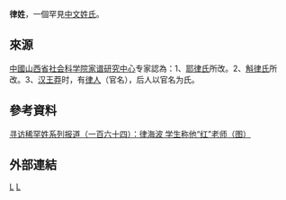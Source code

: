 '''律姓'''，一個罕見[[中文姓氏|中文姓氏]]。

==來源==
[[中國|中國]][[山西省社会科学院|山西省社会科学院]][[家谱研究中心|家谱研究中心]]专家認為：1、[[耶律氏|耶律氏]]所改。2、[[斛律氏|斛律氏]]所改。3、[[汉|汉]][[王莽|王莽]]时，有[[律人|律人]]（官名），后人以官名为氏。

==參考資料==
[https://web.archive.org/web/20090426154126/http://special.daynews.com.cn/kjzt/xfxhx/675723.html 寻访稀罕姓系列报道（一百六十四）：律海波 学生称他“红”老师（图）]

==外部連結==
{{Wikisource further reading}}
[[Category:漢姓|L]]
[[Category:官名姓氏|L]]
{{姓氏小作品}}